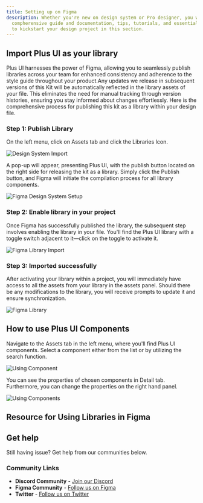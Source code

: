 ```yaml
---
title: Setting up on Figma
description: Whether you're new on design system or Pro designer, you will find
  compherensive guide and documentation, tips, tutorials, and essential insights
  to kickstart your design project in this section.
---
```




## Import Plus UI as your library

Plus UI harnesses the power of Figma, allowing you to seamlessly publish libraries across your team for enhanced consistency and adherence to the style guide throughout your product.Any updates we release in subsequent versions of this Kit will be automatically reflected in the library assets of your file. This eliminates the need for manual tracking through version histories, ensuring you stay informed about changes effortlessly. Here is the comprehensive process for publishing this kit as a library within your design file.

<EmbedContent url="https://www.figma.com/community/file/1310670219738074447/plus-ui-design-system" title="Plus UI Design System on Figma" />

### Step 1: Publish Library

On the left menu, click on Assets tab and click the Libraries Icon.

<Image src={designSystemImport} alt="Design System Import" />

A pop-up will appear, presenting Plus UI, with the publish button located on the right side for releasing the kit as a library. Simply click the Publish button, and Figma will initiate the compilation process for all library components.

<Image src={figmaDesignSystemSetup} alt="Figma Design System Setup" />

### Step 2: Enable library in your project

Once Figma has successfully published the library, the subsequent step involves enabling the library in your file. You'll find the Plus UI library with a toggle switch adjacent to it—click on the toggle to activate it.

<Image src={figmaLibraryImport} alt="Figma Library Import" />

### Step 3: Imported successfully

After activating your library within a project, you will immediately have access to all the assets from your library in the assets panel. Should there be any modifications to the library, you will receive prompts to update it and ensure synchronization.

<Image src={figmaLibrary} alt="Figma Library" />

## How to use Plus UI Components

Navigate to the Assets tab in the left menu, where you'll find Plus UI components. Select a component either from the list or by utilizing the search function.

<Image src={usingComponent} alt="Using Component" />

You can see the properties of chosen components in Detail tab. Furthermore, you can change the properties on the right hand panel.

<Image src={usingComponents} alt="Using Components" />

## Resource for Using Libraries in Figma

<EmbedContent url="https://help.figma.com/hc/en-us" title="Figma Learn - Help Center" />

<EmbedContent url="https://youtu.be/VyrmEmTrRIQ?si=lpr53pNCtsSh8Cw_" />

## Get help

Still having issue? Get help from our communities below.

### Community Links
- **Discord Community** - [Join our Discord](https://discord.com/invite/Y5a78GGX)
- **Figma Community** - [Follow us on Figma](https://www.figma.com/@PLUSUI)
- **Twitter** - [Follow us on Twitter](https://twitter.com/PlusUI_Official)
